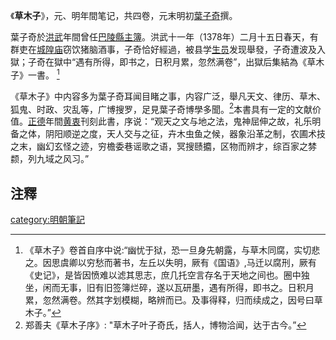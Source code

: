 《'''草木子'''》，元、明年間笔记，共四卷，元末明初[[葉子奇_(明朝)|葉子奇]]撰。

葉子奇於[[洪武|洪武]]年間曾任[[巴陵縣|巴陵縣]][[主簿|主簿]]。洪武十一年（1378年）二月十五日春天，有群吏在[[城隍庙|城隍庙]]窃饮猪脑酒事，子奇恰好經過，被县学[[生员|生员]]发现舉發，子奇遭波及入獄；子奇在獄中“遇有所得，即书之，日积月累，忽然满卷”，出獄后集結為《草木子》一書。 <ref>《草木子》卷首自序中说:“幽忧于狱，恐一旦身先朝露，与草木同腐，实切悲之。因思虞卿以穷愁而著书，左丘以失明，厥有《国语》,马迁以腐刑，厥有《史记》，是皆因愤难以滤其思志，庶几托空言存名于天地之间也。圈中独坐，闲而无事，旧有旧签簿烂碎，遂以瓦研墨，遇有所得，即书之。日积月累，忽然满卷。然其字划模糊，略辨而已。及事得释，归而续成之，因号曰草木子。”</ref>

《草木子》中内容多为葉子奇耳闻目睹之事，内容广泛，舉凡天文、律历、草木、狐鬼、时政、灾乱等，广博搜罗，足見葉子奇博學多聞。<ref>郑善夫《草木子序》: "草木子叶子奇氏，括人，博物洽闻，达于古今。”</ref>本書具有一定的文献价值。[[正德_(明朝)|正德]]年間[[黄衷|黄衷]]刊刻此書，序说：“观天之文与地之法，鬼神屈伸之故，礼乐明备之体，阴阳顺逆之度，天人交与之征，卉木虫鱼之候，器象沿革之制，农圃术技之末，幽幻玄怪之迹，穷檐委巷谣歌之语，冥搜赜攟，区物而辨才，综百家之棼颣，列九域之风习。”

==注釋==
{{reflist}}

[[category:明朝筆記|category:明朝筆記]]